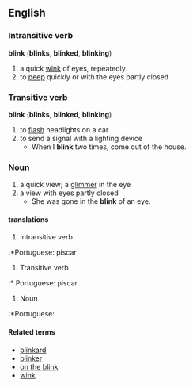 == English ==
=== Intransitive verb ===
'''blink''' ('''blinks''', '''blinked''', '''blinking''')
# a quick [[wink]] of eyes, repeatedly
# to [[peep]] quickly or with the eyes partly closed
=== Transitive verb ===
'''blink''' ('''blinks''', '''blinked''', '''blinking''')
# to [[flash]] headlights on a car
# to send a signal with a lighting device
#* When I '''blink''' two times, come out of the house.
=== Noun ===
# a quick view; a [[glimmer]] in the eye
# a view with eyes partly closed
#* She was gone in the '''blink''' of an eye.

==== translations ====

# Intransitive verb
:*Portuguese: piscar

# Transitive verb
:* Portuguese: piscar

# Noun
:*Portuguese:

==== Related terms ====
*[[blinkard]]
*[[blinker]]
*[[on the blink]]
*[[wink]]